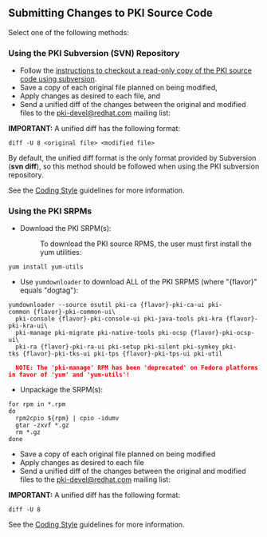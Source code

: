 == Submitting Changes to PKI Source Code ==

Select one of the following methods:

=== Using the PKI Subversion (SVN) Repository ===

* Follow the [[PKI_Subversion_Instructions|instructions to checkout a read-only copy of the PKI source code using subversion]].
* Save a copy of each original file planned on being modified,
* Apply changes as desired to each file, and
* Send a unified diff of the changes between the original and modified files to the [http://www.redhat.com/mailman/listinfo/pki-devel pki-devel@redhat.com] mailing list:
'''IMPORTANT:'''  A unified diff has the following format:
 diff -U 8 &lt;original file&gt; &lt;modified file&gt;
By default, the unified diff format is the only format provided by Subversion ('''svn diff'''), so this method should be followed when using the PKI subversion repository.

See the [[PKI_Coding_Style|Coding Style]] guidelines for more information.

=== Using the PKI SRPMs ===

* Download the PKI SRPM(s):
*: To download the PKI source RPMS, the user must first install the yum utilities:
 yum install yum-utils
* Use <code>yumdownloader</code> to download ALL of the PKI SRPMS (where "{flavor}" equals "dogtag"):
 yumdownloader --source osutil pki-ca {flavor}-pki-ca-ui pki-common {flavor}-pki-common-ui\
   pki-console {flavor}-pki-console-ui pki-java-tools pki-kra {flavor}-pki-kra-ui\
   pki-manage pki-migrate pki-native-tools pki-ocsp {flavor}-pki-ocsp-ui\
   pki-ra {flavor}-pki-ra-ui pki-setup pki-silent pki-symkey pki-tks {flavor}-pki-tks-ui pki-tps {flavor}-pki-tps-ui pki-util
   
   '''<font color="RED">NOTE:  The 'pki-manage' RPM has been 'deprecated' on Fedora platforms in favor of 'yum' and 'yum-utils'!</font>'''
* Unpackage the SRPM(s):
 for rpm in *.rpm
 do
   rpm2cpio ${rpm} | cpio -idumv
   gtar -zxvf *.gz
   rm *.gz
 done
* Save a copy of each original file planned on being modified
* Apply changes as desired to each file
* Send a unified diff of the changes between the original and modified files to the [http://www.redhat.com/mailman/listinfo/pki-devel pki-devel@redhat.com] mailing list:
'''IMPORTANT:'''  A unified diff has the following format:
 diff -U 8 <original file> <modified file>
See the [[PKI_Coding_Style|Coding Style]] guidelines for more information.